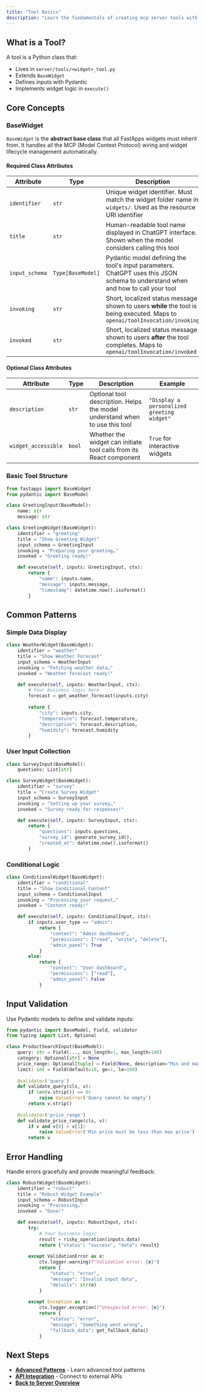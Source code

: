 ```yaml
---
title: "Tool Basics"
description: "Learn the fundamentals of creating mcp server tools with FastApps."
---
```


## What is a Tool?

A tool is a Python class that:

- Lives in `server/tools/<widget>_tool.py`
- Extends `BaseWidget`
- Defines inputs with Pydantic
- Implements widget logic in `execute()`

## Core Concepts

### BaseWidget

`BaseWidget` is the **abstract base class** that all FastApps widgets must inherit from. It handles all the MCP (Model Context Protocol) wiring and widget lifecycle management automatically.

#### Required Class Attributes

| Attribute      | Type              | Description                                                                                                                     | Example                              |
| -------------- | ----------------- | ------------------------------------------------------------------------------------------------------------------------------- | ------------------------------------ |
| `identifier`   | `str`             | Unique widget identifier. Must match the widget folder name in `widgets/`. Used as the resource URI identifier                  | `"greeting"` for `widgets/greeting/` |
| `title`        | `str`             | Human-readable tool name displayed in ChatGPT interface. Shown when the model considers calling this tool                       | `"Show Greeting Widget"`             |
| `input_schema` | `Type[BaseModel]` | Pydantic model defining the tool's input parameters. ChatGPT uses this JSON schema to understand when and how to call your tool | `GreetingInput`                      |
| `invoking`     | `str`             | Short, localized status message shown to users **while** the tool is being executed. Maps to `openai/toolInvocation/invoking`   | `"Preparing your greeting…"`         |
| `invoked`      | `str`             | Short, localized status message shown to users **after** the tool completes. Maps to `openai/toolInvocation/invoked`            | `"Greeting ready!"`                  |

#### Optional Class Attributes

| Attribute           | Type   | Description                                                                 | Example                                    |
| ------------------- | ------ | --------------------------------------------------------------------------- | ------------------------------------------ |
| `description`       | `str`  | Optional tool description. Helps the model understand when to use this tool | `"Display a personalized greeting widget"` |
| `widget_accessible` | `bool` | Whether the widget can initiate tool calls from its React component         | `True` for interactive widgets             |

### Basic Tool Structure

```python
from fastapps import BaseWidget
from pydantic import BaseModel

class GreetingInput(BaseModel):
    name: str
    message: str

class GreetingWidget(BaseWidget):
    identifier = "greeting"
    title = "Show Greeting Widget"
    input_schema = GreetingInput
    invoking = "Preparing your greeting…"
    invoked = "Greeting ready!"

    def execute(self, inputs: GreetingInput, ctx):
        return {
            "name": inputs.name,
            "message": inputs.message,
            "timestamp": datetime.now().isoformat()
        }
```

## Common Patterns

### Simple Data Display

```python
class WeatherWidget(BaseWidget):
    identifier = "weather"
    title = "Show Weather Forecast"
    input_schema = WeatherInput
    invoking = "Fetching weather data…"
    invoked = "Weather forecast ready!"

    def execute(self, inputs: WeatherInput, ctx):
        # Your business logic here
        forecast = get_weather_forecast(inputs.city)
        
        return {
            "city": inputs.city,
            "temperature": forecast.temperature,
            "description": forecast.description,
            "humidity": forecast.humidity
        }
```

### User Input Collection

```python
class SurveyInput(BaseModel):
    questions: List[str]

class SurveyWidget(BaseWidget):
    identifier = "survey"
    title = "Create Survey Widget"
    input_schema = SurveyInput
    invoking = "Setting up your survey…"
    invoked = "Survey ready for responses!"

    def execute(self, inputs: SurveyInput, ctx):
        return {
            "questions": inputs.questions,
            "survey_id": generate_survey_id(),
            "created_at": datetime.now().isoformat()
        }
```

### Conditional Logic

```python
class ConditionalWidget(BaseWidget):
    identifier = "conditional"
    title = "Show Conditional Content"
    input_schema = ConditionalInput
    invoking = "Processing your request…"
    invoked = "Content ready!"

    def execute(self, inputs: ConditionalInput, ctx):
        if inputs.user_type == "admin":
            return {
                "content": "Admin dashboard",
                "permissions": ["read", "write", "delete"],
                "admin_panel": True
            }
        else:
            return {
                "content": "User dashboard",
                "permissions": ["read"],
                "admin_panel": False
            }
```

## Input Validation

Use Pydantic models to define and validate inputs:

```python
from pydantic import BaseModel, Field, validator
from typing import List, Optional

class ProductSearchInput(BaseModel):
    query: str = Field(..., min_length=1, max_length=100)
    category: Optional[str] = None
    price_range: Optional[tuple] = Field(None, description="Min and max price")
    limit: int = Field(default=10, ge=1, le=100)
    
    @validator('query')
    def validate_query(cls, v):
        if len(v.strip()) == 0:
            raise ValueError('Query cannot be empty')
        return v.strip()
    
    @validator('price_range')
    def validate_price_range(cls, v):
        if v and v[0] > v[1]:
            raise ValueError('Min price must be less than max price')
        return v
```

## Error Handling

Handle errors gracefully and provide meaningful feedback:

```python
class RobustWidget(BaseWidget):
    identifier = "robust"
    title = "Robust Widget Example"
    input_schema = RobustInput
    invoking = "Processing…"
    invoked = "Done!"

    def execute(self, inputs: RobustInput, ctx):
        try:
            # Your business logic
            result = risky_operation(inputs.data)
            return {"status": "success", "data": result}
            
        except ValidationError as e:
            ctx.logger.warning(f"Validation error: {e}")
            return {
                "status": "error",
                "message": "Invalid input data",
                "details": str(e)
            }
            
        except Exception as e:
            ctx.logger.exception(f"Unexpected error: {e}")
            return {
                "status": "error", 
                "message": "Something went wrong",
                "fallback_data": get_fallback_data()
            }
```

## Next Steps

- [**Advanced Patterns**](/docs/server/advanced) - Learn advanced tool patterns
- [**API Integration**](/docs/server/integration) - Connect to external APIs
- [**Back to Server Overview**](/docs/server)